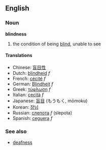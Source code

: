 ==English==
===Noun===
'''blindness'''

# the condition of being [[blind]], unable to see

====Translations====
*Chinese: [[盲目性]]
*Dutch: [[blindheid]] ''f''
*French: [[cécité]] ''f''
*German: [[Blindheit]] ''f''
*Greek: [[τύφλωση]] ''f''
*Italian: [[cecità]] ''f''
*Japanese: [[盲目]] (もうもく, mōmoku)
*Korean: [[장님]]
*Russian: [[слепота]] ''f'' (slepota)
*Spanish: [[ceguera]] ''f''

===See also===
*[[deafness]]